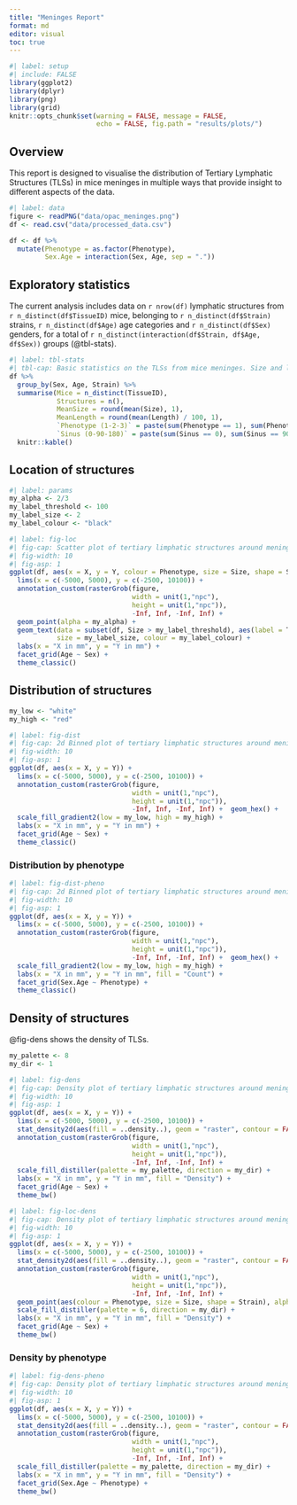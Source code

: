 ```yaml
---
title: "Meninges Report"
format: md
editor: visual
toc: true
---
```


```r
#| label: setup
#| include: FALSE
library(ggplot2)
library(dplyr)
library(png)
library(grid)
knitr::opts_chunk$set(warning = FALSE, message = FALSE,
                      echo = FALSE, fig.path = "results/plots/")
```

## Overview

This report is designed to visualise the distribution of Tertiary Lymphatic Structures (TLSs) in mice meninges in multiple ways that provide insight to different aspects of the data.

```r
#| label: data
figure <- readPNG("data/opac_meninges.png")
df <- read.csv("data/processed_data.csv")

df <- df %>%
  mutate(Phenotype = as.factor(Phenotype),
         Sex.Age = interaction(Sex, Age, sep = "."))
```

## Exploratory statistics

The current analysis includes data on `r nrow(df)` lymphatic structures from
`r n_distinct(df$TissueID)` mice, belonging to `r n_distinct(df$Strain)` strains,
`r n_distinct(df$Age)` age categories and `r n_distinct(df$Sex)` genders, for a
total of `r n_distinct(interaction(df$Strain, df$Age, df$Sex))` groups (@tbl-stats).

```r
#| label: tbl-stats
#| tbl-cap: Basic statistics on the TLSs from mice meninges. Size and length are measured in mm, whereas phenotype and sinus location are reported in terms of the number of structures per each phenotype or sinus location, respectively.
df %>%
  group_by(Sex, Age, Strain) %>%
  summarise(Mice = n_distinct(TissueID),
            Structures = n(),
            MeanSize = round(mean(Size), 1),
            MeanLength = round(mean(Length) / 100, 1),
            `Phenotype (1-2-3)` = paste(sum(Phenotype == 1), sum(Phenotype == 2), sum(Phenotype == 3), sep = "-"),
            `Sinus (0-90-180)` = paste(sum(Sinus == 0), sum(Sinus == 90), sum(Sinus == 180), sep = "-")) %>%
  knitr::kable()
```

## Location of structures

```r
#| label: params
my_alpha <- 2/3
my_label_threshold <- 100
my_label_size <- 2
my_label_colour <- "black"
```

```r
#| label: fig-loc
#| fig-cap: Scatter plot of tertiary limphatic structures around meninges. Each dot represents one structure, sized by dimension, coloured by phenotype and labeled by sample.
#| fig-width: 10
#| fig-asp: 1
ggplot(df, aes(x = X, y = Y, colour = Phenotype, size = Size, shape = Strain)) +
  lims(x = c(-5000, 5000), y = c(-2500, 10100)) +
  annotation_custom(rasterGrob(figure, 
                               width = unit(1,"npc"), 
                               height = unit(1,"npc")), 
                               -Inf, Inf, -Inf, Inf) +
  geom_point(alpha = my_alpha) +
  geom_text(data = subset(df, Size > my_label_threshold), aes(label = TissueID),
            size = my_label_size, colour = my_label_colour) +
  labs(x = "X in mm", y = "Y in mm") +
  facet_grid(Age ~ Sex) +
  theme_classic()
```

## Distribution of structures

```r
my_low <- "white"
my_high <- "red"
```

```r
#| label: fig-dist
#| fig-cap: 2d Binned plot of tertiary limphatic structures around meninges. Colour indicates number of structures found in each hexagonal cell.
#| fig-width: 10
#| fig-asp: 1
ggplot(df, aes(x = X, y = Y)) +
  lims(x = c(-5000, 5000), y = c(-2500, 10100)) +
  annotation_custom(rasterGrob(figure, 
                               width = unit(1,"npc"), 
                               height = unit(1,"npc")), 
                               -Inf, Inf, -Inf, Inf) +  geom_hex() +
  scale_fill_gradient2(low = my_low, high = my_high) +
  labs(x = "X in mm", y = "Y in mm") +
  facet_grid(Age ~ Sex) +
  theme_classic()
```

### Distribution by phenotype

```r
#| label: fig-dist-pheno
#| fig-cap: 2d Binned plot of tertiary limphatic structures around meninges by phenotype (1, 2 or 3). Colour indicates number of structures found in each hexagonal cell.
#| fig-width: 10
#| fig-asp: 1
ggplot(df, aes(x = X, y = Y)) +
  lims(x = c(-5000, 5000), y = c(-2500, 10100)) +
  annotation_custom(rasterGrob(figure, 
                               width = unit(1,"npc"), 
                               height = unit(1,"npc")), 
                               -Inf, Inf, -Inf, Inf) +  geom_hex() +
  scale_fill_gradient2(low = my_low, high = my_high) +
  labs(x = "X in mm", y = "Y in mm", fill = "Count") +
  facet_grid(Sex.Age ~ Phenotype) +
  theme_classic()
```

## Density of structures

@fig-dens shows the density of TLSs.

```r
my_palette <- 8
my_dir <- 1
```

```r
#| label: fig-dens
#| fig-cap: Density plot of tertiary limphatic structures around meninges. Colour indicates the fraction of structures found in each pixel.
#| fig-width: 10
#| fig-asp: 1
ggplot(df, aes(x = X, y = Y)) +
  lims(x = c(-5000, 5000), y = c(-2500, 10100)) +
  stat_density2d(aes(fill = ..density..), geom = "raster", contour = FALSE) +
  annotation_custom(rasterGrob(figure, 
                               width = unit(1,"npc"), 
                               height = unit(1,"npc")), 
                               -Inf, Inf, -Inf, Inf) +
  scale_fill_distiller(palette = my_palette, direction = my_dir) +
  labs(x = "X in mm", y = "Y in mm", fill = "Density") +
  facet_grid(Age ~ Sex) +
  theme_bw()
```

```r
#| label: fig-loc-dens
#| fig-cap: Density plot of tertiary limphatic structures around meninges. Each dot represents one structure, sized by dimension, coloured by phenotype. Colour indicates the fraction of structures found in each pixel.
#| fig-width: 10
#| fig-asp: 1
ggplot(df, aes(x = X, y = Y)) +
  lims(x = c(-5000, 5000), y = c(-2500, 10100)) +
  stat_density2d(aes(fill = ..density..), geom = "raster", contour = FALSE) +
  annotation_custom(rasterGrob(figure, 
                               width = unit(1,"npc"), 
                               height = unit(1,"npc")), 
                               -Inf, Inf, -Inf, Inf) +
  geom_point(aes(colour = Phenotype, size = Size, shape = Strain), alpha = my_alpha) +
  scale_fill_distiller(palette = 6, direction = my_dir) +
  labs(x = "X in mm", y = "Y in mm", fill = "Density") +
  facet_grid(Age ~ Sex) +
  theme_bw()
```

### Density by phenotype

```r
#| label: fig-dens-pheno
#| fig-cap: Density plot of tertiary limphatic structures around meninges by phenotype (1, 2 or 3). Colour indicates the fraction of structures found in each pixel.
#| fig-width: 10
#| fig-asp: 1
ggplot(df, aes(x = X, y = Y)) +
  lims(x = c(-5000, 5000), y = c(-2500, 10100)) +
  stat_density2d(aes(fill = ..density..), geom = "raster", contour = FALSE) +
  annotation_custom(rasterGrob(figure, 
                               width = unit(1,"npc"), 
                               height = unit(1,"npc")), 
                               -Inf, Inf, -Inf, Inf) +
  scale_fill_distiller(palette = my_palette, direction = my_dir) +
  labs(x = "X in mm", y = "Y in mm", fill = "Density") +
  facet_grid(Sex.Age ~ Phenotype) +
  theme_bw()
```
